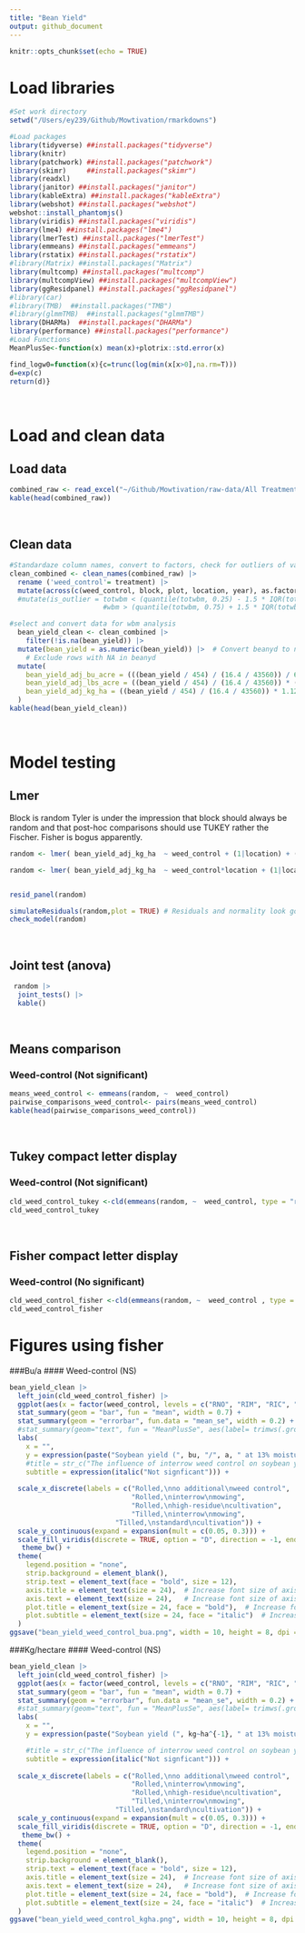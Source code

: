 ```yaml
---
title: "Bean Yield"
output: github_document
---
```


```r
knitr::opts_chunk$set(echo = TRUE)
```

# Load libraries


```r
#Set work directory
setwd("/Users/ey239/Github/Mowtivation/rmarkdowns")

#Load packages 
library(tidyverse) ##install.packages("tidyverse")
library(knitr)
library(patchwork) ##install.packages("patchwork")
library(skimr)     ##install.packages("skimr")
library(readxl)
library(janitor) ##install.packages("janitor")
library(kableExtra) ##install.packages("kableExtra")
library(webshot) ##install.packages("webshot")
webshot::install_phantomjs()
library(viridis) ##install.packages("viridis")
library(lme4) ##install.packages("lme4")
library(lmerTest) ##install.packages("lmerTest")
library(emmeans) ##install.packages("emmeans")
library(rstatix) ##install.packages("rstatix")
#library(Matrix) ##install.packages("Matrix")
library(multcomp) ##install.packages("multcomp")
library(multcompView) ##install.packages("multcompView")
library(ggResidpanel) ##install.packages("ggResidpanel")
#library(car)
#library(TMB)  ##install.packages("TMB")
#library(glmmTMB)  ##install.packages("glmmTMB")
library(DHARMa)  ##install.packages("DHARMa")
library(performance) ##install.packages("performance")
#Load Functions
MeanPlusSe<-function(x) mean(x)+plotrix::std.error(x)

find_logw0=function(x){c=trunc(log(min(x[x>0],na.rm=T)))
d=exp(c)
return(d)}
```

<br>

# Load and clean data

 
## Load data
``` r
combined_raw <- read_excel("~/Github/Mowtivation/raw-data/All Treatments/combined_raw.xlsx")
kable(head(combined_raw))

```

<br>

## Clean data
```r


#Standardaze column names, convert to factors, check for outliers of variable**
clean_combined <- clean_names(combined_raw) |>  
  rename ('weed_control'= treatment) |> 
  mutate(across(c(weed_control, block, plot, location, year), as.factor)) #|> 
  #mutate(is_outlier = totwbm < (quantile(totwbm, 0.25) - 1.5 * IQR(totwbm)) |
                       #wbm > (quantile(totwbm, 0.75) + 1.5 * IQR(totwbm)))

#select and convert data for wbm analysis
  bean_yield_clean <- clean_combined |>  
    filter(!is.na(bean_yield)) |>
  mutate(bean_yield = as.numeric(bean_yield)) |>  # Convert beanyd to numeric
    # Exclude rows with NA in beanyd
  mutate(
    bean_yield_adj_bu_acre = (((bean_yield / 454) / (16.4 / 43560)) / 60) * ((100 - 0.00001) / (100 - 14)),
    bean_yield_adj_lbs_acre = ((bean_yield / 454) / (16.4 / 43560)) * ((100 - 0.00001) / (100 - 14)),
    bean_yield_adj_kg_ha = ((bean_yield / 454) / (16.4 / 43560)) * 1.12085 * ((100 - 0.00001) / (100 - 14))
  )
kable(head(bean_yield_clean)) 
```
<br>


# Model testing
## Lmer
Block is random
Tyler is under the impression that block should always be random and that post-hoc comparisons should use TUKEY rather the Fischer. Fisher is bogus apparently. 

```r
random <- lmer( bean_yield_adj_kg_ha  ~ weed_control + (1|location) + (1|location:block) , data =  bean_yield_clean)

random <- lmer( bean_yield_adj_kg_ha  ~ weed_control*location + (1|location:block) , data =  bean_yield_clean)


resid_panel(random)

simulateResiduals(random,plot = TRUE) # Residuals and normality look good
check_model(random)
```


<br>

## Joint test (anova)
```r
 random |> 
  joint_tests() |> 
  kable()  
```

<br>

## Means comparison
### Weed-control (Not significant)
```r
means_weed_control <- emmeans(random, ~  weed_control)
pairwise_comparisons_weed_control<- pairs(means_weed_control) 
kable(head(pairwise_comparisons_weed_control))
```


<br>

## Tukey compact letter display
### Weed-control (Not significant)
```r

cld_weed_control_tukey <-cld(emmeans(random, ~  weed_control, type = "response"), Letters = letters, sort = TRUE, reversed=TRUE)
cld_weed_control_tukey
```
<br>


## Fisher compact letter display
### Weed-control (No significant)

```r
cld_weed_control_fisher <-cld(emmeans(random, ~  weed_control , type = "response"), Letters = letters, adjust = "none",sort = TRUE, reversed=TRUE)
cld_weed_control_fisher
```

# Figures using fisher
###Bu/a
#### Weed-control (NS)

```r
bean_yield_clean |> 
  left_join(cld_weed_control_fisher) |> 
  ggplot(aes(x = factor(weed_control, levels = c("RNO", "RIM", "RIC", "TIM", "TIC")), y = bean_yield_adj_bu_acre, fill = weed_control)) +
  stat_summary(geom = "bar", fun = "mean", width = 0.7) +
  stat_summary(geom = "errorbar", fun.data = "mean_se", width = 0.2) +
  #stat_summary(geom="text", fun = "MeanPlusSe", aes(label= trimws(.group)),size=6.5,vjust=-0.5) +
  labs(
    x = "",
    y = expression(paste("Soybean yield (", bu, "/", a, " at 13% moisture)")),
    #title = str_c("The influence of interrow weed control on soybean yield"),
    subtitle = expression(italic("Not signficant"))) +
  
  scale_x_discrete(labels = c("Rolled,\nno additional\nweed control",
                              "Rolled,\ninterrow\nmowing",
                              "Rolled,\nhigh-residue\ncultivation",
                              "Tilled,\ninterrow\nmowing",
                          "Tilled,\nstandard\ncultivation")) +
  scale_y_continuous(expand = expansion(mult = c(0.05, 0.3))) +
  scale_fill_viridis(discrete = TRUE, option = "D", direction = -1, end = 0.9, begin = 0.1) +
   theme_bw() +
  theme(
    legend.position = "none",
    strip.background = element_blank(),
    strip.text = element_text(face = "bold", size = 12),
    axis.title = element_text(size = 24),  # Increase font size of axis titles
    axis.text = element_text(size = 24),   # Increase font size of axis labels
    plot.title = element_text(size = 24, face = "bold"),  # Increase font size of title
    plot.subtitle = element_text(size = 24, face = "italic")  # Increase font size of subtitle
  )
ggsave("bean_yield_weed_control_bua.png", width = 10, height = 8, dpi = 300)
```



###Kg/hectare
#### Weed-control (NS)

```r
bean_yield_clean |> 
  left_join(cld_weed_control_fisher) |> 
  ggplot(aes(x = factor(weed_control, levels = c("RNO", "RIM", "RIC", "TIM", "TIC")), y =  bean_yield_adj_kg_ha, fill = weed_control)) +
  stat_summary(geom = "bar", fun = "mean", width = 0.7) +
  stat_summary(geom = "errorbar", fun.data = "mean_se", width = 0.2) +
  #stat_summary(geom="text", fun = "MeanPlusSe", aes(label= trimws(.group)),size=6.5,vjust=-0.5) +
  labs(
    x = "",
    y = expression(paste("Soybean yield (", kg~ha^{-1}, " at 13% moisture)")),

    #title = str_c("The influence of interrow weed control on soybean yield"),
    subtitle = expression(italic("Not signficant"))) +
  
  scale_x_discrete(labels = c("Rolled,\nno additional\nweed control",
                              "Rolled,\ninterrow\nmowing",
                              "Rolled,\nhigh-residue\ncultivation",
                              "Tilled,\ninterrow\nmowing",
                          "Tilled,\nstandard\ncultivation")) +
  scale_y_continuous(expand = expansion(mult = c(0.05, 0.3))) +
  scale_fill_viridis(discrete = TRUE, option = "D", direction = -1, end = 0.9, begin = 0.1) +
   theme_bw() +
  theme(
    legend.position = "none",
    strip.background = element_blank(),
    strip.text = element_text(face = "bold", size = 12),
    axis.title = element_text(size = 24),  # Increase font size of axis titles
    axis.text = element_text(size = 24),   # Increase font size of axis labels
    plot.title = element_text(size = 24, face = "bold"),  # Increase font size of title
    plot.subtitle = element_text(size = 24, face = "italic")  # Increase font size of subtitle
  )
ggsave("bean_yield_weed_control_kgha.png", width = 10, height = 8, dpi = 300)
```